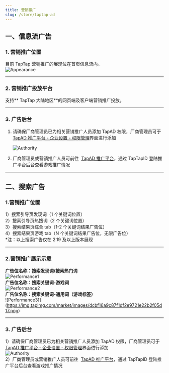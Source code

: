 ```yaml
---
title: 营销推广
slug: /store/taptap-ad
---
```


<head>
  <meta name="robots" content="noindex" />
</head>


## **一、信息流广告**

### **1. 营销推广位置**

目前 TapTap 营销推广的展现位在首页信息流内。  
![Appearance](https://img.tapimg.com/market/images/968f05c22b1a4ba041c1ce8a4e0b5e68.png)

---

### **2. 营销推广投放平台**

支持** TapTap 大陆地区**的网页端及客户端营销推广投放。

---

### **3. 广告后台**

1. 请确保厂商管理员已为相关营销推广人员添加 TapAD 权限，厂商管理员可于[TapAD 推广平台 - 企业设置 - 权限管理](https://biz.taptap.com/sense/m/org/0/authority)界面进行添加

   ![Authority](https://img.tapimg.com/market/images/96eca038ff054e02b568770d0c87f2a2.png)

2. 厂商管理员或营销推广人员可前往  [TapAD 推广平台](https://biz.taptap.com/)，通过 TapTapID 登陆推广平台后台查看游戏推广情况

---

## **二、搜索广告**

### **1.营销推广位置**

1）搜索引导页发现词（1 个关键词位置）  
2）搜索引导页热搜词（2 个关键词位置）  
3）搜索结果页综合 tab（1-2 个关键词结果广告位）  
4）搜索结果页游戏 tab（N 个关键词结果广告位，无限广告位）  
\*注：以上搜索广告仅在 2.19 及以上版本展现

---

### **2.营销推广展示示意**

**广告位名称：搜索发现词/搜索热门词**  
![Performance1](https://img.tapimg.com/market/images/19dbd7500fddc86745441ff00177e8d0.png)  
**广告位名称：搜索关键词-游戏词**  
![Performance2](https://img.tapimg.com/market/images/80c11236ac8410d880b8c449c79b2ffa.png)  
**广告位名称：搜索关键词-通用词（游戏标签）**  
![Performance3]](https://img.tapimg.com/market/images/dcbf16a9c87f1df2e9721e22b2f05d17.png)

---

### **3. 广告后台**

1）请确保厂商管理员已为相关营销推广人员添加 TapAD 权限，厂商管理员可于[TapAD 推广平台 - 企业设置 - 权限管理](https://biz.taptap.com/sense/m/org/0/authority)界面进行添加  
![Authority](https://img.tapimg.com/market/images/96eca038ff054e02b568770d0c87f2a2.png)  
2）厂商管理员或营销推广人员可前往  [TapAD 推广平台](https://biz.taptap.com/)，通过 TapTapID 登陆推广平台后台查看游戏推广情况
